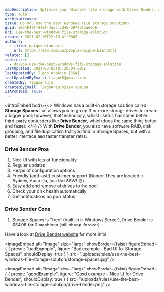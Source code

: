 ```yaml
---
seoDescription: Optimize your Windows file storage with Drive Bender, a powerful solution offering better performance and interface than Storage Spaces.
type: rule
archivedreason:
title: Do you use the best Windows file storage solution?
guid: 8eb4b49f-841f-4a5c-ad46-b07972baeeb6
uri: use-the-best-windows-file-storage-solution
created: 2021-02-16T22:16:41.000Z
authors:
  - title: Kaique Biancatti
    url: https://ssw.com.au/people/kaique-biancatti
related: []
redirects:
  - do-you-use-the-best-windows-file-storage-solution
lastUpdated: 2023-03-03T01:29:04.000Z
lastUpdatedBy: Tiago AraÃºjo [SSW]
lastUpdatedByEmail: tiagov8@gmail.com
createdBy: TiagoAraujo
createdByEmail: TiagoAraujo@ssw.com.au
isArchived: false
---
```


<introEmbed
  body={<>
Windows has a built-in storage solution called **Storage Spaces** that allows you to group 3 or more storage drives to create a bigger pool; however, that technology, whilst useful, has some better third-party contenders like **Drive Bender**, which does the same thing better and faster.
  </>}
/>
With **Drive Bender**, you also have software RAID, disk grouping, and file duplication that you find in Storage Spaces, but with a better interface and faster transfer rates.

### Drive Bender Pros

1. Nice UI with lots of functionality
2. Regular updates
3. Heaps of configuration options
4. Friendly (and fast!) customer support (Bonus: They are located in Sydney, Australia, just like SSW! 😃)
5. Easy add and remove of drives to the pool
6. Check your disk health automatically
7. Get notifications on pool status

### Drive Bender Cons

1. Storage Spaces is "free" (built-in in Windows Server), Drive Bender is $54.95 for 3 machines (still cheap, forever)

Have a look at [Drive Bender website](https://www.division-m.com/drivebender/) for more info!

<imageEmbed
  alt="Image"
  size="large"
  showBorder={false}
  figureEmbed={ {
    preset: "badExample",
    figure: "Bad example – Bad UI for Storage Spaces",
    shouldDisplay: true
  } }
  src="/uploads/rules/use-the-best-windows-file-storage-solution/storage-spaces.jpg"
/>

<imageEmbed
  alt="Image"
  size="large"
  showBorder={false}
  figureEmbed={ {
    preset: "goodExample",
    figure: "Good example – Nice UI for Drive Bender",
    shouldDisplay: true
  } }
  src="/uploads/rules/use-the-best-windows-file-storage-solution/drive-bender.png"
/>
